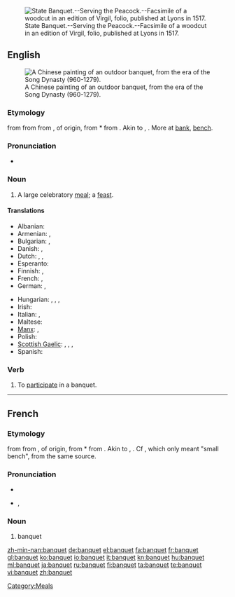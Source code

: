 [[Image:State Banquet Serving the Peacock Fac simile of a Woodcut in an edition of Virgil folio published at Lyons in 1517.png|thumb|right|State Banquet.--Serving the Peacock.--Facsimile of a woodcut in an edition of Virgil, folio, published at Lyons in 1517.]]
==English==
[[Image:Song Dynasty Elegant Party.JPG|thumb|right|A Chinese painting of an outdoor banquet, from the era of the Song Dynasty (960-1279).]]

===Etymology===
{{etyl|enm}} {{term|banket|banket||lang=enm}} from {{etyl|frm}} {{term|banquet|banquet||lang=frm}} from {{etyl|ita}} {{term|banchetto|banchetto|light repast between meals, snack eaten on a small bench", lit. "a small bench|lang=ita}} from {{term|banco|banco|bench|lang=ita}}, of {{etyl|gem}} origin, from {{etyl|lng}} *{{term||bank, panch|bench|lang=lng}} from {{proto|Germanic|bankiz|bench|lang=en}}. Akin to {{etyl|goh|-}} {{term|bank|bank, banch|bench|lang=goh}}, {{etyl|ang|-}} {{term|benc|benc|bench|lang=ang}}. More at [[bank]], [[bench]].

===Pronunciation===
* {{audio|en-us-banquet.ogg|Audio (US)}}

===Noun===
{{en-noun}}

# A large celebratory [[meal]]; a [[feast]].

====Translations====
{{trans-top|a large celebratory meal; a feast}}
* Albanian: {{t+|sq|banket|xs=Albanian}}
* Armenian: {{t-|hy|խնջույք|tr=xnǰuyk’}}, {{t-|hy|քեֆ|tr=k’ef}}
* Bulgarian: {{t|bg|банкет}},  {{t+|bg|пир}}
* Danish: {{t+|da|middag}}, {{t-|da|banket}}
* Dutch: {{t+|nl|banket|n}}, {{t|nl|feestmaal|n}}, {{t|nl|feestdis|m}}
* Esperanto: {{t-|eo|bankedo|xs=Esperanto}}
* Finnish: {{t-|fi|juhla-ateria}}, {{t-|fi|banketti}}
* French: {{t+|fr|banquet|m}}, {{t+|fr|festin|m}}
* German: {{t+|de|Festmahl|n}}, {{t+|de|Bankett|n}}
{{trans-mid}}
* Hungarian: {{t+|hu|bankett}}, {{t|hu|díszebéd}}, {{t-|hu|díszvacsora}}, {{t+|hu|lakoma}}
* Irish: {{t-|ga|fleá|f|xs=Irish}}
* Italian: {{t|it|pranzo festivo|m}}, {{t-|it|banchetto|m}}
* Maltese: {{t|mt|ikla |f|xs=Maltese}}
* [[Manx]]: {{t+|gv|cuirrey|xs=Manx}}, {{t+|gv|fleah|xs=Manx}}
* Polish: {{t|pl|bankiet|m}}
* [[Scottish Gaelic]]: {{t+|gd|bangaid|f|xs=Scottish Gaelic}}, {{t+|gd|cuirm|f|xs=Scottish Gaelic}}, {{t+|gd|fèisd|f|xs=Scottish Gaelic}}, {{t-|gd|fleadh|m|xs=Scottish Gaelic}}
* Spanish: {{t|es|comida festiva|f}}
{{trans-bottom}}

===Verb===
{{en-verb|banquets|banqueting|banqueted|banqueted}}

# To [[participate]] in a banquet.

[[Category:Meals]]

----

==French==

===Etymology===
{{etyl|frm|fr}} {{term|banquet|banquet||lang=frm}} from {{etyl|ita|fr}} {{term|banchetto|banchetto|light repast between meals, snack eaten on a small bench", lit. "a small bench|lang=ita}} from {{term|banco|banco|bench|lang=ita}}, of {{etyl|gem|fr}} origin, from {{etyl|lng|fr}} *{{term||bank, panch|bench|lang=lng}} from {{proto|Germanic|bankiz|bench|lang=en}}. Akin to {{etyl|goh|-}} {{term|bank|bank, banch|bench|lang=goh}}, {{etyl|ang|-}} {{term|benc|benc|bench|lang=ang}}. Cf {{etyl|fro|fr}} {{term|banquet|banquet||lang=fro}}, which only meant "small bench", from the same {{etyl|gem|fr}} source.

===Pronunciation===
* {{audio|Fr-banquet.ogg|audio}}
* {{IPA|/bɑ̃.kɛ/|lang=fr}}, {{SAMPA|/bA~.kE/}}

===Noun===
{{fr-noun|m}}

# banquet

[[zh-min-nan:banquet]]
[[de:banquet]]
[[el:banquet]]
[[fa:banquet]]
[[fr:banquet]]
[[gl:banquet]]
[[ko:banquet]]
[[io:banquet]]
[[it:banquet]]
[[kn:banquet]]
[[hu:banquet]]
[[ml:banquet]]
[[ja:banquet]]
[[ru:banquet]]
[[fi:banquet]]
[[ta:banquet]]
[[te:banquet]]
[[vi:banquet]]
[[zh:banquet]]